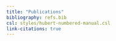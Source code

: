 ```yaml
---
title: "Publications"
bibliography: refs.bib
csl: styles/hubert-numbered-manual.csl
link-citations: true
---
```


<!-- Hidden “ordering” citations: these set the order but are not shown -->
::: {style="display:none"}
[@Jozwiak_2025; @Adkins_2025; @Wcislo_2025; @Stankiewicz_2025; @Tonolo_2025; @Gancewski_2025; @Cygan_2025; @Jozwiak_2024c; @Jozwiak_2024b; @Jozwiak_2024a; @Olejnik_2023; @Lamperti_2023; @Jozwiak_2023; @Jozwiak_2022b; @Jozwiak_2022a; @Slowinski_2022; @Zadrozny_2022; @Gancewski_2021; @Jozwiak_2021d; @Jozwiak_2021c; @Jozwiak_2021b; @Jozwiak_2021a; @Paredes_Roibas_2021; @Stankiewicz_2021; @Wcislo_2021; @Jozwiak_2020c; @Jozwiak_2020b; @Jozwiak_2020a; @Slowinski_2020; @Stankiewicz_2020; @Stolarczyk_2020; @Wojtewicz_2020; @Zaborowski_2020; @Jozwiak_2018; @Thibault_2017]
:::

<!-- Single bibliography rendered here, numbered via the CSL -->
::: {#refs}
:::